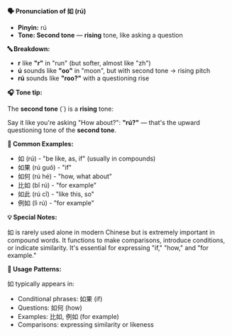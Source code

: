 **🗣️ Pronunciation of 如 (rú)**

- **Pinyin:** rú
- **Tone: Second tone** — **rising** tone, like asking a question

**🔤 Breakdown:**

- **r** like **"r"** in "run" (but softer, almost like "zh")
- **ú** sounds like **"oo"** in "moon", but with second tone → rising pitch
- **rú** sounds like **"roo?"** with a questioning rise

**🎧 Tone tip:**

The **second tone** (´) is a **rising** tone:

Say it like you're asking "How about?": **"rú?"** — that's the upward questioning tone of the
**second tone**.

**📝 Common Examples:**

- 如 (rú) - "be like, as, if" (usually in compounds)
- 如果 (rú guǒ) - "if"
- 如何 (rú hé) - "how, what about"
- 比如 (bǐ rú) - "for example"
- 如此 (rú cǐ) - "like this, so"
- 例如 (lì rú) - "for example"

**💡 Special Notes:**

如 is rarely used alone in modern Chinese but is extremely important in compound words. It functions
to make comparisons, introduce conditions, or indicate similarity. It's essential for expressing
"if," "how," and "for example."

**📍 Usage Patterns:**

如 typically appears in:

- Conditional phrases: 如果 (if)
- Questions: 如何 (how)
- Examples: 比如, 例如 (for example)
- Comparisons: expressing similarity or likeness

